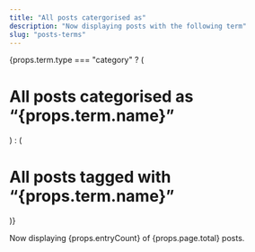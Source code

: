 ```yaml
---
title: "All posts catergorised as"
description: "Now displaying posts with the following term"
slug: "posts-terms"
---
```



<div class="typography">

{props.term.type === "category" ? (

<h1>All posts categorised as “{props.term.name}”</h1>) : (
<h1>All posts tagged with “{props.term.name}”</h1>
)}

Now displaying {props.entryCount} of {props.page.total} posts.

</div>

<Archive page={props.page} />
